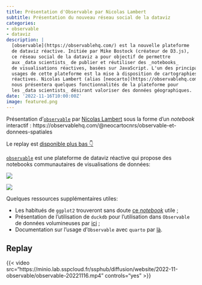 ```yaml
---
title: Présentation d'Observable par Nicolas Lambert
subtitle: Présentation du nouveau réseau social de la dataviz
categories:
- observable
- dataviz
description: |
  [observable](https://observablehq.com/) est la nouvelle plateforme
  de dataviz réactive. Initiée par Mike Bostock (créateur de D3.js),
  ce réseau social de la dataviz a pour objectif de permettre 
  aux _data scientists_ de publier et réutiliser des _notebooks_  
  de visualisations réactives, basées sur JavaScript. L'un des principaux
  usages de cette plateforme est la mise à disposition de cartographies
  réactives. Nicolas Lambert (alias [neocarto](https://observablehq.com/@neocartocnrs))
  nous présentera quelques fonctionnalités de la plateforme pour
  les _data scientists_ désirant valoriser des données géographiques.
date: '2022-11-16T10:00:00Z'
image: featured.png
---
```


Présentation d'[`observable`](https://observablehq.com/explore)
par [Nicolas Lambert](https://observablehq.com/@neocartocnrs)
sous la forme d'un _notebook_ interactif : https://observablehq.com/@neocartocnrs/observable-et-donnees-spatiales 

Le replay est [disponible plus bas 👇](#replay)

[`observable`](https://observablehq.com/) est
une plateforme
de dataviz réactive qui propose des notebooks
communautaires de visualisations de données:

![](observable2.png)

![](observable1.png)

Quelques ressources supplémentaires utiles:

- Les habitués de `ggplot2` trouveront sans doute [ce _notebook_](https://observablehq.com/@observablehq/plot-from-ggplot2) utile ;
- Présentation de l'utilisation de `duckdb` pour l'utilisation dans `Observable` de données volumineuses par [ici](https://observablehq.com/@observablehq/duckdb) ;
- Documentation sur l'usage d'`Observable` avec `quarto` par [là](https://quarto.org/docs/interactive/ojs/).


## Replay {#replay}



{{< video src="https://minio.lab.sspcloud.fr/ssphub/diffusion/website/2022-11-observable/observable-20221116.mp4" controls="yes" >}}




